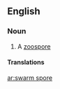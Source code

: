{{also|swarmspore}}
==English==

===Noun===
{{en-noun|head=[[swarm]] [[spore]]}}

# A [[zoospore]]

====Translations====
{{trans-see|zoospore}}

[[ar:swarm spore]]
